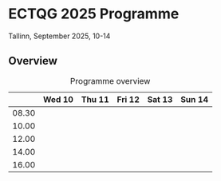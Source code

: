 # ECTQG 2025 Programme

Tallinn, September 2025, 10-14

## Overview

|       | Wed 10 | Thu 11 | Fri 12 | Sat 13 | Sun 14 |
|-------|--------|--------|--------|--------|--------|
| 08.30 |        |        |        |        |        |
| 10.00 |        |        |        |        |        |
| 12.00 |        |        |        |        |        |
| 14.00 |        |        |        |        |        |
| 16.00 |        |        |        |        |        |

: Programme overview
